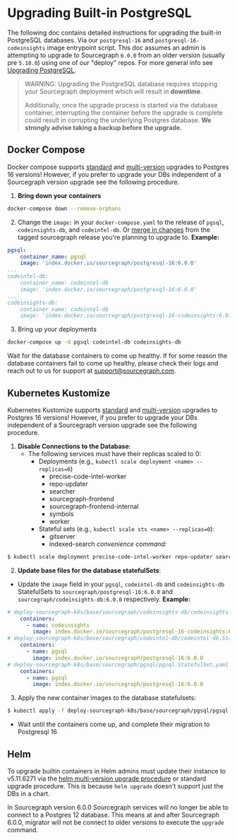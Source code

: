 # Upgrading Built-in PostgreSQL

The following doc contains detailed instructions for upgrading the built-in PostgreSQL databases. Via our `postgresql-16` and `postgresql-16-codeinsights` image entrypoint script. This doc assumes an admin is attempting to upgrade to Sourcegraph `6.0.0` from an older version (usually pre `5.10.0`) using one of our "deploy" repos. For more general info see [Upgrading PostgreSQL](/admin/postgres#upgrading-postgresql).

> WARNING: Upgrading the PostgreSQL database requires stopping your Sourcegraph deployment which will result in **downtime**.
>
> Additionally, once the upgrade process is started via the database container, interrupting the container before the upgrade is complete could result in corrupting the underlying Postgres database. **We strongly advise taking a backup before the upgrade.**

## Docker Compose

Docker compose supports [standard](/admin/deploy/docker-compose/upgrade#standard-upgrades) and [multi-version](/admin/deploy/docker-compose/upgrade#multi-version-upgrades) upgrades to Postgres 16 versions! However, if you prefer to upgrade your DBs independent of a Sourcegraph version upgrade see the following procedure.

1. **Bring down your containers**
```bash
docker-compose down --remove-orphans
```
2. Change the `image:` in your `docker-compose.yaml` to the release of `pgsql`, `codeinsights-db`, and `codeintel-db`. Or [merge in changes](/admin/deploy/docker-compose/upgrade#standard-upgrades) from the tagged sourcegraph release you're planning to upgrade to. **Example:**
```yaml
pgsql:
    container_name: pgsql
    image: 'index.docker.io/sourcegraph/postgresql-16:6.0.0'
...
codeintel-db:
    container_name: codeintel-db
    image: 'index.docker.io/sourcegraph/postgresql-16:6.0.0'
...
codeinsights-db:
    container_name: codeintel-db
    image: 'index.docker.io/sourcegraph/postgresql-16-codeinsights:6.0.0'
```
3. Bring up your deployments
```bash
docker-compose up -d pgsql codeintel-db codeinsights-db
```
Wait for the database containers to come up healthy. If for some reason the database containers fail to come up healthy, please check their logs and reach out to us for support at support@sourcegraph.com.

## Kubernetes Kustomize

Kubernetes Kustomize supports [standard](/admin/deploy/kubernetes/upgrade#standard-upgrades) and [multi-version](/deploy/kubernetes/upgrade#multi-version-upgrades) upgrades to Postgres 16 versions! However, if you prefer to upgrade your DBs independent of a Sourcegraph version upgrade see the following procedure.

1. **Disable Connections to the Database**:
   - The following services must have their replicas scaled to 0:
     - Deployments (e.g., `kubectl scale deployment <name> --replicas=0`)
       - precise-code-intel-worker
       - repo-updater
       - searcher
       - sourcegraph-frontend
       - sourcegraph-frontend-internal
       - symbols
       - worker
     - Stateful sets (e.g., `kubectl scale sts <name> --replicas=0`):
       - gitserver
       - indexed-search
*convenience command:*
```sh
$ kubectl scale deployment precise-code-intel-worker repo-updater searcher sourcegraph-frontend sourcegraph-frontend-internal symbols worker --replicas=0 && kubectl scale sts gitserver indexed-search --replicas=0
```
2. **Update base files for the database statefulSets**:
  - Update the `image` field in your `pgsql`, `codeintel-db` and `codeinsights-db` StatefulSets to `sourcegraph/postgresql-16:6.0.0`  and `sourcegraph/codeinsights-db:6.0.0` respectively.
  **Example:**
  ```yaml
  # deploy-sourcegraph-k8s/base/sourcegraph/codeinsights-db/codeinsights-db.StatefulSet.yaml 
      containers:
        - name: codeinsights
          image: index.docker.io/sourcegraph/postgresql-16-codeinsights:6.0.0
  # deploy-sourcegraph-k8s/base/sourcegraph/codeintel-db/codeintel-db.StatefulSet.yaml 
      containers:
        - name: pgsql
          image: index.docker.io/sourcegraph/postgresql-16:6.0.0
  # deploy-sourcegraph-k8s/base/sourcegraph/pgsql/pgsql.StatefulSet.yaml 
      containers:
        - name: pgsql
          image: index.docker.io/sourcegraph/postgresql-16:6.0.0
  ```

3. Apply the new container images to the database statefulsets:
```sh
$ kubectl apply -f deploy-sourcegraph-k8s/base/sourcegraph/pgsql/pgsql.StatefulSet.yaml deploy-sourcegraph-k8s/base/sourcegraph/codeintel-db/codeintel-db.StatefulSet.yaml deploy-sourcegraph-k8s/base/sourcegraph/codeinsights-db/codeinsights-db.StatefulSet.yaml
```
- Wait until the containers come up, and complete their migration to Postgresql 16


## Helm

To upgrade builtin containers in Helm admins must update their instance to v5.11.6271 via the [helm multi-version upgrade procedure](/admin/deploy/kubernetes#multi-version-upgrade-procedure) or standard upgrade procedure. This is because `helm upgrade` doesn't support just the DBs in a chart.

<Callout type="warning"> In Sourcegraph version 6.0.0 Sourcegraph services will no longer be able to connect to a Postgres 12 database. This means at and after Sourcegraph 6.0.0, migrator will not be connect to older versions to execute the `upgrade` command. </Callout>
